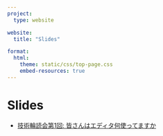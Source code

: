 ```yaml
---
project:
  type: website

website:
  title: "Slides"

format: 
  html:
    theme: static/css/top-page.css
    embed-resources: true
---
```


# Slides

- [技術輪読会第1回: 皆さんはエディタ何使ってますか](src/20230425-tech-circle-1/tech-circle-20230425.html)
